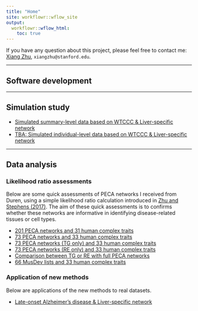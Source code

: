 ```yaml
---
title: "Home"
site: workflowr::wflow_site
output:
  workflowr::wflow_html:
    toc: true
---
```


If you have any question about this project, please feel free to contact me:
[Xiang Zhu](https://github.com/xiangzhu), `xiangzhu@stanford.edu`.

***

## Software development

***

## Simulation study

- [Simulated summary-level data based on WTCCC & Liver-specific network](wtccc_sumstats_liver.html)
- [TBA: Simulated individual-level data based on WTCCC & Liver-specific network](wtccc_fulldata_liver.html)

***

## Data analysis

### Likelihood ratio assessments

Below are some quick assessments of PECA networks I received from Duren,
using a simple likelihood ratio calculation introduced in
[Zhu and Stephens (2017)](https://doi.org/10.1101/160770).
The aim of these quick assessments is to confirms whether these networks
are informative in identifying disease-related tissues or cell types.

- [201 PECA networks and 31 human complex traits](ashlrt_201peca_31trait.html)
- [73 PECA networks and 33 human complex traits](ashlrt_73peca_33trait.html)
- [73 PECA networks (TG only) and 33 human complex traits](ashlrt_73peca_33trait_tg.html)
- [73 PECA networks (RE only) and 33 human complex traits](ashlrt_73peca_33trait_re.html)
- [Comparison between TG or RE with full PECA networks](ashlrt_73peca_33trait_compare.html)
- [66 MusDev lists and 33 human complex traits](ashlrt_66musdev_33traits.html)

### Application of new methods

Below are applications of the new methods to real datasets.

- [Late-onset Alzheimer's disease & Liver-specific network](load2013_liver.html)
